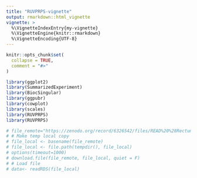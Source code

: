 ```yaml
---
title: "RUVPRPS-vignette"
output: rmarkdown::html_vignette
vignette: >
  %\VignetteIndexEntry{my-vignette}
  %\VignetteEngine{knitr::rmarkdown}
  %\VignetteEncoding{UTF-8}
---
```


```r
knitr::opts_chunk$set(
  collapse = TRUE,
  comment = "#>"
)
```

```r
library(ggplot2)
library(SummarizedExperiment)
library(BiocSingular)
library(ggpubr)
library(cowplot)
library(scales)
library(RUVPRPS)
library(RUVPRPS)
```

```r
# file_remote="https://zenodo.org/record/6326542/files/READ%20%28Rectum%20adenocarcinoma%29.rds"
# # Make temp local copy
# file_local <- basename(file_remote)
# file_local <- file.path(tempdir(), file_local)
# options(timeout=1000)
# download.file(file_remote, file_local, quiet = F)
# # Load file
# data<- readRDS(file_local)

```
